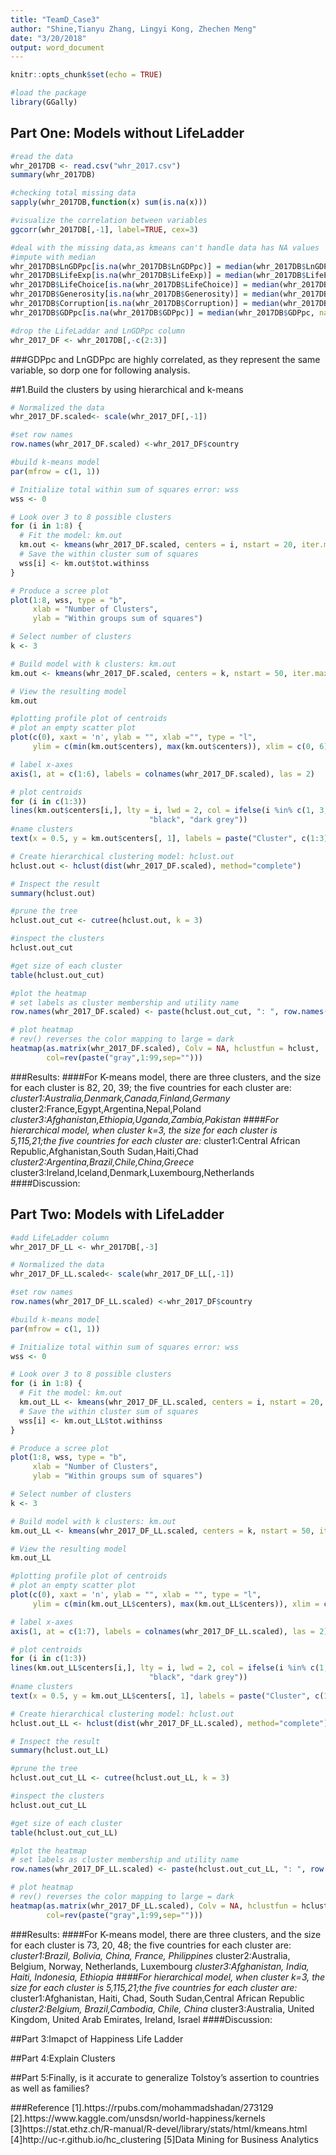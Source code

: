 ```yaml
---
title: "TeamD_Case3"
author: "Shine,Tianyu Zhang, Lingyi Kong, Zhechen Meng"
date: "3/20/2018"
output: word_document
---
```


```r
knitr::opts_chunk$set(echo = TRUE)
```


```r
#load the package
library(GGally)
```

## Part One: Models without LifeLadder
```r
#read the data
whr_2017DB <- read.csv("whr_2017.csv")
summary(whr_2017DB)

#checking total missing data
sapply(whr_2017DB,function(x) sum(is.na(x)))

#visualize the correlation between variables
ggcorr(whr_2017DB[,-1], label=TRUE, cex=3)

#deal with the missing data,as kmeans can't handle data has NA values
#impute with median
whr_2017DB$LnGDPpc[is.na(whr_2017DB$LnGDPpc)] = median(whr_2017DB$LnGDPpc, na.rm = TRUE)
whr_2017DB$LifeExp[is.na(whr_2017DB$LifeExp)] = median(whr_2017DB$LifeExp, na.rm = TRUE)
whr_2017DB$LifeChoice[is.na(whr_2017DB$LifeChoice)] = median(whr_2017DB$LifeChoice, na.rm = TRUE)
whr_2017DB$Generosity[is.na(whr_2017DB$Generosity)] = median(whr_2017DB$Generosity, na.rm = TRUE)
whr_2017DB$Corruption[is.na(whr_2017DB$Corruption)] = median(whr_2017DB$Corruption, na.rm = TRUE)
whr_2017DB$GDPpc[is.na(whr_2017DB$GDPpc)] = median(whr_2017DB$GDPpc, na.rm = TRUE)

#drop the LifeLaddar and LnGDPpc column
whr_2017_DF <- whr_2017DB[,-c(2:3)]

```
###GDPpc and LnGDPpc are highly correlated, as they represent the same variable, so dorp one for following analysis.

##1.Build the clusters by using hierarchical and k-means
```r
# Normalized the data
whr_2017_DF.scaled<- scale(whr_2017_DF[,-1])

#set row names
row.names(whr_2017_DF.scaled) <-whr_2017_DF$country

#build k-means model
par(mfrow = c(1, 1))

# Initialize total within sum of squares error: wss
wss <- 0

# Look over 3 to 8 possible clusters
for (i in 1:8) {
  # Fit the model: km.out
  km.out <- kmeans(whr_2017_DF.scaled, centers = i, nstart = 20, iter.max = 50)
  # Save the within cluster sum of squares
  wss[i] <- km.out$tot.withinss
}

# Produce a scree plot
plot(1:8, wss, type = "b", 
     xlab = "Number of Clusters", 
     ylab = "Within groups sum of squares")

# Select number of clusters
k <- 3

# Build model with k clusters: km.out
km.out <- kmeans(whr_2017_DF.scaled, centers = k, nstart = 50, iter.max = 50)

# View the resulting model
km.out

#plotting profile plot of centroids 
# plot an empty scatter plot
plot(c(0), xaxt = 'n', ylab = "", xlab ="", type = "l",
     ylim = c(min(km.out$centers), max(km.out$centers)), xlim = c(0, 6))

# label x-axes
axis(1, at = c(1:6), labels = colnames(whr_2017_DF.scaled), las = 2)

# plot centroids
for (i in c(1:3))
lines(km.out$centers[i,], lty = i, lwd = 2, col = ifelse(i %in% c(1, 3, 5),
                               "black", "dark grey"))
#name clusters
text(x = 0.5, y = km.out$centers[, 1], labels = paste("Cluster", c(1:3)))

# Create hierarchical clustering model: hclust.out
hclust.out <- hclust(dist(whr_2017_DF.scaled), method="complete")

# Inspect the result
summary(hclust.out)

#prune the tree
hclust.out_cut <- cutree(hclust.out, k = 3)

#inspect the clusters
hclust.out_cut

#get size of each cluster
table(hclust.out_cut)

#plot the heatmap
# set labels as cluster membership and utility name
row.names(whr_2017_DF.scaled) <- paste(hclust.out_cut, ": ", row.names(whr_2017_DF.scaled), sep = "")

# plot heatmap
# rev() reverses the color mapping to large = dark
heatmap(as.matrix(whr_2017_DF.scaled), Colv = NA, hclustfun = hclust,
        col=rev(paste("gray",1:99,sep="")))

```
###Results:
####For K-means model, there are three clusters, and the size for each cluster is 82, 20, 39; the five countries for each cluster are:
*cluster1:Australia,Denmark,Canada,Finland,Germany 
*cluster2:France,Egypt,Argentina,Nepal,Poland
*cluster3:Afghanistan,Ethiopia,Uganda,Zambia,Pakistan
####For hierarchical model, when cluster k=3, the size for each cluster is 5,115,21;the five countries for each cluster are:
*cluster1:Central African Republic,Afghanistan,South Sudan,Haiti,Chad 
*cluster2:Argentina,Brazil,Chile,China,Greece  
*cluster3:Ireland,Iceland,Denmark,Luxembourg,Netherlands
####Discussion:

## Part Two: Models with LifeLadder
```r
#add LifeLadder column
whr_2017_DF_LL <- whr_2017DB[,-3]

# Normalized the data
whr_2017_DF_LL.scaled<- scale(whr_2017_DF_LL[,-1])

#set row names
row.names(whr_2017_DF_LL.scaled) <-whr_2017_DF$country

#build k-means model
par(mfrow = c(1, 1))

# Initialize total within sum of squares error: wss
wss <- 0

# Look over 3 to 8 possible clusters
for (i in 1:8) {
  # Fit the model: km.out
  km.out_LL <- kmeans(whr_2017_DF_LL.scaled, centers = i, nstart = 20, iter.max = 50)
  # Save the within cluster sum of squares
  wss[i] <- km.out_LL$tot.withinss
}

# Produce a scree plot
plot(1:8, wss, type = "b", 
     xlab = "Number of Clusters", 
     ylab = "Within groups sum of squares")

# Select number of clusters
k <- 3

# Build model with k clusters: km.out
km.out_LL <- kmeans(whr_2017_DF_LL.scaled, centers = k, nstart = 50, iter.max = 50)

# View the resulting model
km.out_LL

#plotting profile plot of centroids 
# plot an empty scatter plot
plot(c(0), xaxt = 'n', ylab = "", xlab = "", type = "l",
     ylim = c(min(km.out_LL$centers), max(km.out_LL$centers)), xlim = c(0, 7))

# label x-axes
axis(1, at = c(1:7), labels = colnames(whr_2017_DF_LL.scaled), las = 2)

# plot centroids
for (i in c(1:3))
lines(km.out_LL$centers[i,], lty = i, lwd = 2, col = ifelse(i %in% c(1, 3, 5),
                               "black", "dark grey"))
#name clusters
text(x = 0.5, y = km.out_LL$centers[, 1], labels = paste("Cluster", c(1:3)))

# Create hierarchical clustering model: hclust.out
hclust.out_LL <- hclust(dist(whr_2017_DF_LL.scaled), method="complete")

# Inspect the result
summary(hclust.out_LL)

#prune the tree
hclust.out_cut_LL <- cutree(hclust.out_LL, k = 3)

#inspect the clusters
hclust.out_cut_LL

#get size of each cluster
table(hclust.out_cut_LL)

#plot the heatmap
# set labels as cluster membership and utility name
row.names(whr_2017_DF_LL.scaled) <- paste(hclust.out_cut_LL, ": ", row.names(whr_2017_DF_LL.scaled), sep = "")

# plot heatmap
# rev() reverses the color mapping to large = dark
heatmap(as.matrix(whr_2017_DF_LL.scaled), Colv = NA, hclustfun = hclust,
        col=rev(paste("gray",1:99,sep="")))

```
###Results:
####For K-means model, there are three clusters, and the size for each cluster is 73, 20, 48; the five countries for each cluster are:
*cluster1:Brazil, Bolivia, China, France, Philippines
*cluster2:Australia, Belgium, Norway, Netherlands, Luxembourg
*cluster3:Afghanistan, India, Haiti, Indonesia, Ethiopia
####For hierarchical model, when cluster k=3, the size for each cluster is 5,115,21;the five countries for each cluster are:
*cluster1:Afghanistan, Haiti, Chad, South Sudan,Central African Republic
*cluster2:Belgium, Brazil,Cambodia, Chile, China
*cluster3:Australia, United Kingdom, United Arab Emirates, Ireland, Israel 
####Discussion:


##Part 3:Imapct of Happiness Life Ladder 


##Part 4:Explain Clusters


##Part 5:Finally, is it accurate to generalize Tolstoy’s assertion to countries as well as families? 



###Reference
[1].https://rpubs.com/mohammadshadan/273129
[2].https://www.kaggle.com/unsdsn/world-happiness/kernels
[3]https://stat.ethz.ch/R-manual/R-devel/library/stats/html/kmeans.html
[4]http://uc-r.github.io/hc_clustering
[5]Data Mining for Business Analytics
